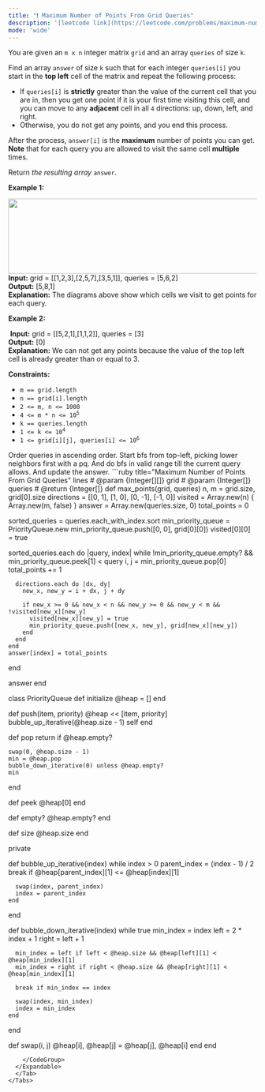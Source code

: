 ```yaml
---
title: "❗️ Maximum Number of Points From Grid Queries"
description: '[leetcode link](https://leetcode.com/problems/maximum-number-of-points-from-grid-queries/description/)'
mode: 'wide'
---
```

<Tabs>
  <Tab title="Question" icon="circle-question" iconType="regular">
    <Card>
      <p>You are given an <code>m x n</code> integer matrix <code>grid</code> and an array <code>queries</code> of size <code>k</code>.</p>  <p>Find an array <code>answer</code> of size <code>k</code> such that for each integer <code>queries[i]</code> you start in the <strong>top left</strong> cell of the matrix and repeat the following process:</p>  <ul>  <li>If <code>queries[i]</code> is <strong>strictly</strong> greater than the value of the current cell that you are in, then you get one point if it is your first time visiting this cell, and you can move to any <strong>adjacent</strong> cell in all <code>4</code> directions: up, down, left, and right.</li>  <li>Otherwise, you do not get any points, and you end this process.</li> </ul>  <p>After the process, <code>answer[i]</code> is the <strong>maximum</strong> number of points you can get. <strong>Note</strong> that for each query you are allowed to visit the same cell <strong>multiple</strong> times.</p>  <p>Return <em>the resulting array</em> <code>answer</code>.</p>   <p><strong class="example">Example 1:</strong></p> <img alt="" src="https://assets.leetcode.com/uploads/2025/03/15/image1.png" style="width: 571px; height: 152px;" />  <strong>Input:</strong> grid = [[1,2,3],[2,5,7],[3,5,1]], queries = [5,6,2] <br/> <strong>Output:</strong> [5,8,1] <br/> <strong>Explanation:</strong> The diagrams above show which cells we visit to get points for each query.  <p><strong class="example">Example 2:</strong></p> <img alt="" src="https://assets.leetcode.com/uploads/2022/10/20/yetgriddrawio-2.png" />  <strong>Input:</strong> grid = [[5,2,1],[1,1,2]], queries = [3] <br/> <strong>Output:</strong> [0] <br/> <strong>Explanation:</strong> We can not get any points because the value of the top left cell is already greater than or equal to 3.    <p><strong>Constraints:</strong></p>  <ul>  <li><code>m == grid.length</code></li>  <li><code>n == grid[i].length</code></li>  <li><code>2 &lt;= m, n &lt;= 1000</code></li>  <li><code>4 &lt;= m * n &lt;= 10<sup>5</sup></code></li>  <li><code>k == queries.length</code></li>  <li><code>1 &lt;= k &lt;= 10<sup>4</sup></code></li>  <li><code>1 &lt;= grid[i][j], queries[i] &lt;= 10<sup>6</sup></code></li> </ul> 
    </Card>
  </Tab>
  <Tab title="Solution" icon="lightbulb" iconType="regular" >
    <Card>
      Order queries in ascending order. Start bfs from top-left, picking lower neighbors first with a pq.
And do bfs in valid range till the current query allows. And update the answer.
</Card>
  <Expandable title="code">
    <CodeGroup dropdown>
```ruby title="Maximum Number of Points From Grid Queries" lines
# @param {Integer[][]} grid
# @param {Integer[]} queries
# @return {Integer[]}
def max_points(grid, queries)
  n, m = grid.size, grid[0].size
  directions = [[0, 1], [1, 0], [0, -1], [-1, 0]]
  visited = Array.new(n) { Array.new(m, false) }
  answer = Array.new(queries.size, 0)
  total_points = 0

  sorted_queries = queries.each_with_index.sort
  min_priority_queue = PriorityQueue.new
  min_priority_queue.push([0, 0], grid[0][0])
  visited[0][0] = true

  sorted_queries.each do |query, index|
    while !min_priority_queue.empty? && min_priority_queue.peek[1] < query
      i, j = min_priority_queue.pop[0]
      total_points += 1

      directions.each do |dx, dy|
        new_x, new_y = i + dx, j + dy

        if new_x >= 0 && new_x < n && new_y >= 0 && new_y < m && !visited[new_x][new_y]
          visited[new_x][new_y] = true
          min_priority_queue.push([new_x, new_y], grid[new_x][new_y])
        end
      end
    end
    answer[index] = total_points
  end

  answer
end

class PriorityQueue
  def initialize
    @heap = []
  end

  def push(item, priority)
    @heap << [item, priority]
    bubble_up_iterative(@heap.size - 1)
    self
  end

  def pop
    return if @heap.empty?

    swap(0, @heap.size - 1)
    min = @heap.pop
    bubble_down_iterative(0) unless @heap.empty?
    min
  end

  def peek
    @heap[0]
  end

  def empty?
    @heap.empty?
  end

  def size
    @heap.size
  end

  private

  def bubble_up_iterative(index)
    while index > 0
      parent_index = (index - 1) / 2
      break if @heap[parent_index][1] <= @heap[index][1]

      swap(index, parent_index)
      index = parent_index
    end
  end

  def bubble_down_iterative(index)
    while true
      min_index = index
      left = 2 * index + 1
      right = left + 1

      min_index = left if left < @heap.size && @heap[left][1] < @heap[min_index][1]
      min_index = right if right < @heap.size && @heap[right][1] < @heap[min_index][1]

      break if min_index == index

      swap(index, min_index)
      index = min_index
    end
  end

  def swap(i, j)
    @heap[i], @heap[j] = @heap[j], @heap[i]
  end
end
```
    </CodeGroup>
  </Expandable>
  </Tab>
</Tabs>